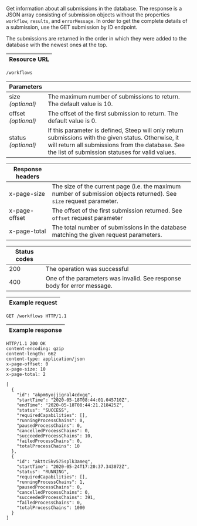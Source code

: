 Get information about all submissions in the database. The response is a JSON
array consisting of <DocsLink href="#submissions">submission objects</DocsLink>
without the properties `workflow`, `results`, and `errorMessage`. In order to
get the complete details of a submission, use
the <DocsLink href="#get-submission-by-id">GET submission by ID endpoint</DocsLink>.

The submissions are returned in the order in which they were added to the
database with the newest ones at the top.

| Resource URL |
| ------------ |

```http
/workflows
```

| Parameters              |                              |
| ----------------------- | ---------------------------- |
| size<br/>*(optional)*   | The maximum number of submissions to return. The default value is 10.  |
| offset<br/>*(optional)* | The offset of the first submission to return. The default value is 0. |
| status<br/>*(optional)* | If this parameter is defined, Steep will only return submissions with the given status. Otherwise, it will return all submissions from the database. See the list of <DocsLink href="#submission-status">submission statuses</DocsLink> for valid values. |

| Response headers |                                                                |
| ---------------- | -------------------------------------------------------------- |
| x-page-size      | The size of the current page (i.e. the maximum number of submission objects returned). See `size` request parameter. |
| x-page-offset    | The offset of the first submission returned. See `offset` request parameter |
| x-page-total     | The total number of submissions in the database matching the given request parameters. |

| Status codes |                                                                |
| ------------ | -------------------------------------------------------------- |
| 200          | The operation was successful                                   |
| 400          | One of the parameters was invalid. See response body for error message. |

| Example request |
| --------------- |

```http
GET /workflows HTTP/1.1
```

| Example response |
| ---------------- |

```http
HTTP/1.1 200 OK
content-encoding: gzip
content-length: 662
content-type: application/json
x-page-offset: 0
x-page-size: 10
x-page-total: 2

[
  {
    "id": "akpm6yojjigral4cdxgq",
    "startTime": "2020-05-18T08:44:01.045710Z",
    "endTime": "2020-05-18T08:44:21.218425Z",
    "status": "SUCCESS",
    "requiredCapabilities": [],
    "runningProcessChains": 0,
    "pausedProcessChains": 0,
    "cancelledProcessChains": 0,
    "succeededProcessChains": 10,
    "failedProcessChains": 0,
    "totalProcessChains": 10
  },
  {
    "id": "akttc5kv575splk3ameq",
    "startTime": "2020-05-24T17:20:37.343072Z",
    "status": "RUNNING",
    "requiredCapabilities": [],
    "runningProcessChains": 1,
    "pausedProcessChains": 0,
    "cancelledProcessChains": 0,
    "succeededProcessChains": 391,
    "failedProcessChains": 0,
    "totalProcessChains": 1000
  }
]
```
